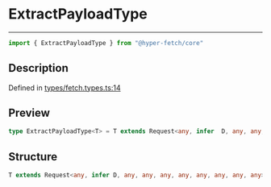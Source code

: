 

# ExtractPayloadType

<div class="api-docs__separator" data-reactroot="">

---

</div><div class="api-docs__import" data-reactroot="">

```ts
import { ExtractPayloadType } from "@hyper-fetch/core"
```

</div><div class="api-docs__section">

## Description

</div><div class="api-docs__description"><span class="api-docs__do-not-parse">



</span></div><p class="api-docs__definition">

Defined in [types/fetch.types.ts:14](https://github.com/BetterTyped/hyper-fetch/blob/c3e2c45/packages/core/src/types/fetch.types.ts#L14)

</p><div class="api-docs__section">

## Preview

</div><div class="api-docs__preview type single">

```ts
type ExtractPayloadType<T> = T extends Request<any, infer  D, any, any, any, any, any, any, any, any> ? D : never;
```

</div><div class="api-docs__section">

## Structure

</div><div class="api-docs__returns">

```ts
T extends Request<any, infer D, any, any, any, any, any, any, any, any> ? D : never
```

</div>
